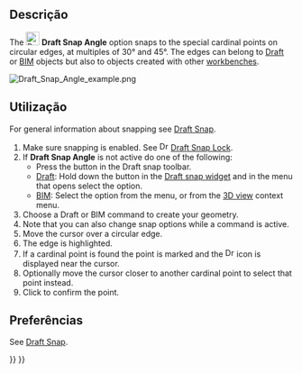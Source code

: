 <languages/>

<div class="mw-translate-fuzzy">
{{Docnav
|[[Draft_Snap_Center/pt-br|Centro]]
|[[Draft_Snap_Intersection/pt-br|Intersecção]]
|[[Draft_Workbench/pt-br|Draft]]
|IconL=Draft_Snap_Center.svg
|IconR=Draft_Snap_Intersection.svg
|IconC=Workbench_Draft.svg
}}
</div>

{{GuiCommand
|Name=Draft Snap Angle
|MenuLocation=Snapping → Snap angle
|Workbenches=[[Draft_Workbench|Draft]], [[BIM_Workbench|BIM]]
|SeeAlso=[[Draft_Snap|Draft Snap]], [[Draft_Snap_Lock|Draft Snap Lock]]
}}

<span id="Description"></span>
== Descrição ==

The [[Image:Draft_Snap_Angle.svg|24px]] '''Draft Snap Angle''' option snaps to the special cardinal points on circular edges, at multiples of 30° and 45°. The edges can belong to [[Draft_Workbench|Draft]] or [[BIM_Workbench|BIM]] objects but also to objects created with other [[Workbenches|workbenches]].

[[Image:Draft_Snap_Angle_example.png]]
{{Caption|Snapping the second point of a line to the -30° point on a circular edge. The small magenta circles indicate all available special cardinal points.}}

<span id="Usage"></span>
== Utilização ==

For general information about snapping see [[Draft_Snap|Draft Snap]].

# Make sure snapping is enabled. See [[Image:Draft_Snap_Lock.svg|16px]] [[Draft_Snap_Lock|Draft Snap Lock]].
# If '''Draft Snap Angle''' is not active do one of the following:
#* Press the {{Button|[[Image:Draft_Snap_Angle.svg|16px]] [[Draft_Snap_Angle|Snap angle]]}} button in the Draft snap toolbar.
#* [[Draft_Workbench|Draft]]: Hold down the {{Button|[[Image:Draft_Snap_Lock.svg|x16px]][[Image:Toolbar_flyout_arrow.svg|x16px]]}} button in the [[Draft_snap_widget|Draft snap widget]] and in the menu that opens select the {{MenuCommand|[[Image:Draft_Snap_Angle.svg|16px]] Snap angle}} option.
#* [[BIM_Workbench|BIM]]: Select the {{MenuCommand|Snapping → [[Image:Draft_Snap_Angle.svg|16px]] Snap angle}} option from the menu, or from the [[3D_view|3D view]] context menu.
# Choose a Draft or BIM command to create your geometry.
# Note that you can also change snap options while a command is active.
# Move the cursor over a circular edge.
# The edge is highlighted.
# If a cardinal point is found the point is marked and the [[Image:Draft_Snap_Angle.svg|16px]] icon is displayed near the cursor.
# Optionally move the cursor closer to another cardinal point to select that point instead.
# Click to confirm the point.

<span id="Preferences"></span>
== Preferências ==

See [[Draft_Snap#Preferences|Draft Snap]].


<div class="mw-translate-fuzzy">
{{Docnav
|[[Draft_Snap_Center/pt-br|Centro]]
|[[Draft_Snap_Intersection/pt-br|Intersecção]]
|[[Draft_Workbench/pt-br|Draft]]
|IconL=Draft_Snap_Center.svg
|IconR=Draft_Snap_Intersection.svg
|IconC=Workbench_Draft.svg
}}
</div>

{{Draft Tools navi{{#translation:}}}}
{{Userdocnavi{{#translation:}}}}